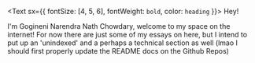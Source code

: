 <Text sx={{ fontSize: [4, 5, 6], fontWeight: `bold`, color: `heading` }}>
  Hey!
</Text>

I'm Gogineni Narendra Nath Chowdary, welcome to my space on the internet!
For now there are just some of my essays on here, 
but I intend to put up an 'unindexed' and a perhaps a technical section as well (lmao I should first properly update the README docs on the Github Repos)


